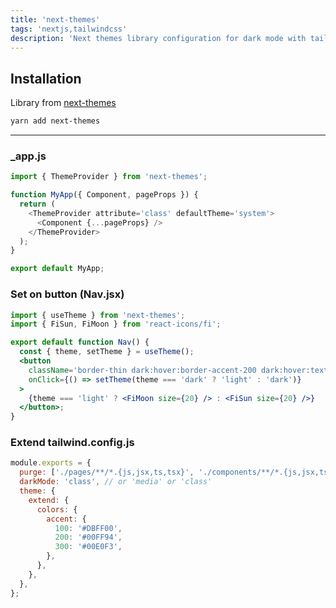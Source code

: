 ```yaml
---
title: 'next-themes'
tags: 'nextjs,tailwindcss'
description: 'Next themes library configuration for dark mode with tailwindcss'
---
```


## Installation

Library from [next-themes](https://github.com/pacocoursey/next-themes)

```bash
yarn add next-themes
```

---

### \_app.js

```js
import { ThemeProvider } from 'next-themes';

function MyApp({ Component, pageProps }) {
  return (
    <ThemeProvider attribute='class' defaultTheme='system'>
      <Component {...pageProps} />
    </ThemeProvider>
  );
}

export default MyApp;
```

### Set on button (Nav.jsx)

```jsx
import { useTheme } from 'next-themes';
import { FiSun, FiMoon } from 'react-icons/fi';

export default function Nav() {
  const { theme, setTheme } = useTheme();
  <button
    className='border-thin dark:hover:border-accent-200 dark:hover:text-accent-200 hover:border-accent-200 hover:text-accent-200 rounded-md p-2.5 focus:outline-none'
    onClick={() => setTheme(theme === 'dark' ? 'light' : 'dark')}
  >
    {theme === 'light' ? <FiMoon size={20} /> : <FiSun size={20} />}
  </button>;
}
```

### Extend tailwind.config.js

```js
module.exports = {
  purge: ['./pages/**/*.{js,jsx,ts,tsx}', './components/**/*.{js,jsx,ts,tsx}'],
  darkMode: 'class', // or 'media' or 'class'
  theme: {
    extend: {
      colors: {
        accent: {
          100: '#DBFF00',
          200: '#00FF94',
          300: '#00E0F3',
        },
      },
    },
  },
};
```
